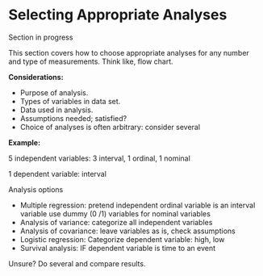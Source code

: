 # Selecting Appropriate Analyses {#sec-select-analysis}

:::{.callout-warning appearance=simple}
Section in progress
:::

This section covers how to choose appropriate analyses for any number and type of measurements. 
Think like, flow chart. 

**Considerations:**

* Purpose of analysis.  
* Types of variables in data set.  
* Data used in analysis.   
* Assumptions needed; satisfied?  
* Choice of analyses is often arbitrary: consider several  

**Example:** 

5 independent variables: 3 interval, 1 ordinal, 1 nominal  

1 dependent variable: interval

Analysis options  

- Multiple regression: pretend independent ordinal variable is an
  interval variable use dummy (0 /1) variables for nominal variables
- Analysis of variance: categorize all independent variables
- Analysis of covariance: leave variables as is, check assumptions
- Logistic regression: Categorize dependent variable: high, low
- Survival analysis: IF dependent variable is time to an event

Unsure? Do several and compare results. 
